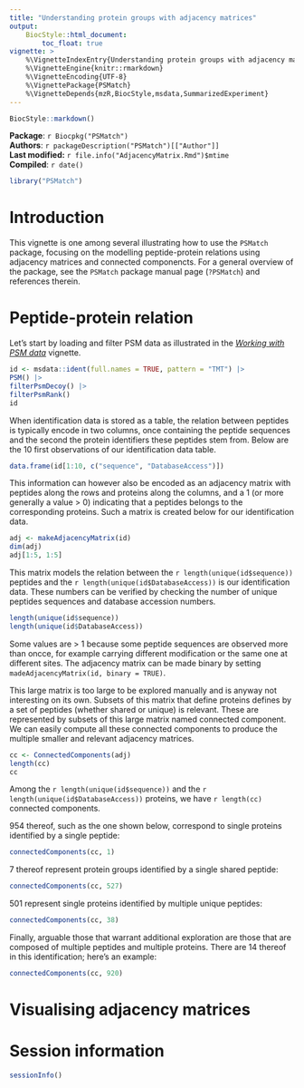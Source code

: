 ```yaml
---
title: "Understanding protein groups with adjacency matrices"
output:
    BiocStyle::html_document:
        toc_float: true
vignette: >
    %\VignetteIndexEntry{Understanding protein groups with adjacency matrices}
    %\VignetteEngine{knitr::rmarkdown}
    %\VignetteEncoding{UTF-8}
    %\VignettePackage{PSMatch}
    %\VignetteDepends{mzR,BiocStyle,msdata,SummarizedExperiment}
---
```


```r
BiocStyle::markdown()
```

**Package**: `r Biocpkg("PSMatch")`<br />
**Authors**: `r packageDescription("PSMatch")[["Author"]] `<br />
**Last modified:** `r file.info("AdjacencyMatrix.Rmd")$mtime`<br />
**Compiled**: `r date()`

```r
library("PSMatch")
```

# Introduction

This vignette is one among several illustrating how to use the
`PSMatch` package, focusing on the modelling peptide-protein relations
using adjacency matrices and connected componencts. For a general
overview of the package, see the `PSMatch` package manual page
(`?PSMatch`) and references therein.


# Peptide-protein relation

Let's start by loading and filter PSM data as illustrated in the
[*Working with PSM
data*](https://rformassspectrometry.github.io/PSMatch/articles/PSM.html) vignette.

```r
id <- msdata::ident(full.names = TRUE, pattern = "TMT") |>
PSM() |>
filterPsmDecoy() |>
filterPsmRank()
id
```

When identification data is stored as a table, the relation between
peptides is typically encode in two columns, once containing the
peptide sequences and the second the protein identifiers these
peptides stem from. Below are the 10 first observations of our
identification data table.

```r
data.frame(id[1:10, c("sequence", "DatabaseAccess")])
```

This information can however also be encoded as an adjacency matrix
with peptides along the rows and proteins along the columns, and a 1
(or more generally a value > 0) indicating that a peptides belongs to
the corresponding proteins. Such a matrix is created below for our
identification data.

```r
adj <- makeAdjacencyMatrix(id)
dim(adj)
adj[1:5, 1:5]
```

This matrix models the relation between the `r length(unique(id$sequence))`
peptides and the `r length(unique(id$DatabaseAccess))` is our identification
data. These numbers can be verified by checking the number of unique
peptides sequences and database accession numbers.


```r
length(unique(id$sequence))
length(unique(id$DatabaseAccess))
```

Some values are > 1 because some peptide sequences are observed more
than oncce, for example carrying different modification or the same
one at different sites. The adjacency matrix can be made binary by
setting `madeAdjacencyMatrix(id, binary = TRUE)`.

This large matrix is too large to be explored manually and is anyway
not interesting on its own. Subsets of this matrix that define
proteins defines by a set of peptides (whether shared or unique) is
relevant. These are represented by subsets of this large matrix named
connected component. We can easily compute all these connected
components to produce the multiple smaller and relevant adjacency
matrices.

```r
cc <- ConnectedComponents(adj)
length(cc)
cc
```

Among the `r length(unique(id$sequence))` and the
`r length(unique(id$DatabaseAccess))` proteins, we have `r length(cc)`
connected components.

954 thereof, such as the one shown below, correspond to single
proteins identified by a single peptide:

```r
connectedComponents(cc, 1)
```

7 thereof represent protein groups identified by a single shared
peptide:

```r
connectedComponents(cc, 527)
```

501 represent single proteins identified by multiple unique peptides:

```r
connectedComponents(cc, 38)
```

Finally, arguable those that warrant additional exploration are those
that are composed of multiple peptides and multiple proteins. There
are 14 thereof in this identification; here's an example:

```r
connectedComponents(cc, 920)
```

# Visualising adjacency matrices



# Session information

```r
sessionInfo()
```
